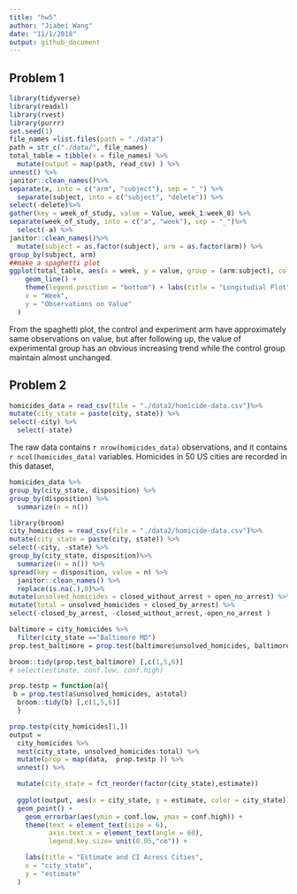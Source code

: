 ```yaml
---
title: "hw5"
author: "Jiabei Wang"
date: "11/1/2018"
output: github_document
---
```

## Problem 1
```r
library(tidyverse)
library(readxl)
library(rvest)
library(purrr)
set.seed(1)
file_names =list.files(path = "./data") 
path = str_c("./data/", file_names)
total_table = tibble(x = file_names) %>% 
  mutate(output = map(path, read_csv) ) %>%
unnest() %>%
janitor::clean_names()%>% 
separate(x, into = c("arm", "subject"), sep = "_") %>%
  separate(subject, into = c("subject", "delete")) %>%
select(-delete)%>%
gather(key = week_of_study, value = Value, week_1:week_8) %>%
separate(week_of_study, into = c("a", "week"), sep = "_")%>%
  select(-a) %>%
janitor::clean_names()%>%
  mutate(subject = as.factor(subject), arm = as.factor(arm)) %>%
group_by(subject, arm)
##make a spaghetti plot
ggplot(total_table, aes(x = week, y = value, group = (arm:subject), color = arm)) + 
    geom_line() + 
    theme(legend.position = "bottom") + labs(title = "Longitudial Plot",
    x = "Week",
    y = "Observations on Value"
  ) 

```
From the spaghetti plot, the control and experiment arm have approximately same observations on value, but after following up, the value of experimental group has an obvious increasing trend while the control group maintain almost unchanged. 

## Problem 2
```r
homicides_data = read_csv(file = "./data2/homicide-data.csv")%>% 
mutate(city_state = paste(city, state)) %>%
select(-city) %>% 
  select(-state)
```
The raw data contains `r nrow(homicides_data)` observations, and it contains `r ncol(homicides_data)` variables. Homicides in 50 US cities are recorded in this dataset, 

```r
homicides_data %>%
group_by(city_state, disposition) %>%
group_by(disposition) %>%
  summarize(n = n())
```

```r
library(broom)
city_homicides = read_csv(file = "./data2/homicide-data.csv")%>% 
mutate(city_state = paste(city, state)) %>%
select(-city, -state) %>%
group_by(city_state, disposition)%>%
  summarize(n = n()) %>%
spread(key = disposition, value = n) %>%
  janitor::clean_names() %>%
  replace(is.na(.),0)%>%
mutate(unsolved_homicides = closed_without_arrest + open_no_arrest) %>%
mutate(total = unsolved_homicides + closed_by_arrest) %>%
select(-closed_by_arrest, -closed_without_arrest,-open_no_arrest ) 

```


```r
baltimore = city_homicides %>%
  filter(city_state =="Baltimore MD")
prop.test_baltimore = prop.test(baltimore$unsolved_homicides, baltimore$total, correct = FALSE)

broom::tidy(prop.test_baltimore) [,c(1,5,6)]
# select(estimate, conf.low, conf.high)
```

```r
prop.testp = function(a){
 b = prop.test(a$unsolved_homicides, a$total) 
  broom::tidy(b) [,c(1,5,6)]
  } 

prop.testp(city_homicides[1,])
output = 
  city_homicides %>%
  nest(city_state, unsolved_homicides:total) %>% 
  mutate(prop = map(data,  prop.testp )) %>% 
  unnest() %>%

  mutate(city_state = fct_reorder(factor(city_state),estimate)) 
  
  ggplot(output, aes(x = city_state, y = estimate, color = city_state)) + 
  geom_point() + 
    geom_errorbar(aes(ymin = conf.low, ymax = conf.high)) +  
    theme(text = element_text(size = 6), 
          axis.text.x = element_text(angle = 60),
          legend.key.size= unit(0.05,"cm")) +

    labs(title = "Estimate and CI Across Cities",
    x = "city_state",
    y = "estimate"
  ) 


  
  

```

